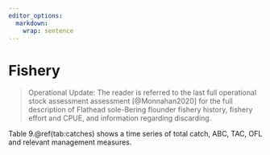 ```yaml
---
editor_options: 
  markdown: 
    wrap: sentence
---
```


# Fishery

> Operational Update: The reader is referred to the last full operational stock assessment assessment [@Monnahan2020] for the full description of Flathead sole-Bering flounder fishery history, fishery effort and CPUE, and information regarding discarding.

Table 9.\@ref(tab:catches) shows a time series of total catch, ABC, TAC, OFL and relevant management measures.